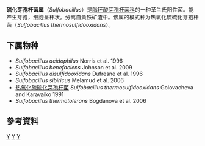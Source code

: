 {{Automatic taxobox
| taxon = Sulfobacillus
| authority = Golovachova & Karavaiko, 1991
| type_species = ''Sulfobacillus thermosulfidooxidans''
| type_species_authority = Golovacheva and Karavaiko, 1991
}}
'''硫化芽孢杆菌属'''（''Sulfobacillus''）是[[脂环酸芽孢杆菌科|脂环酸芽孢杆菌科]]的一种革兰氏阳性菌。能产生芽孢，细胞呈杆状。分离自黄铁矿渣中。该属的模式种为热氧化硫硫化芽孢杆菌（''Sulfobacillus thermosulfidooxidans''）。

==下属物种==
* ''Sulfobacillus acidophilus'' Norris et al. 1996
* ''Sulfobacillus benefaciens'' Johnson et al. 2009
* ''Sulfobacillus disulfidooxidans'' Dufresne et al. 1996
* ''Sulfobacillus sibiricus'' Melamud et al. 2006
* [[热氧化硫硫化芽孢杆菌|热氧化硫硫化芽孢杆菌]] ''Sulfobacillus thermosulfidooxidans'' Golovacheva and Karavaiko 1991
* ''Sulfobacillus thermotolerans'' Bogdanova et al. 2006

==參考資料==
{{Reflist}}

{{Taxonbar}}
[[Category:1991年描述的分类群|Y]]
[[Category:革兰氏阳性菌|Y]]
[[Category:脂环酸芽孢杆菌科|Y]]
